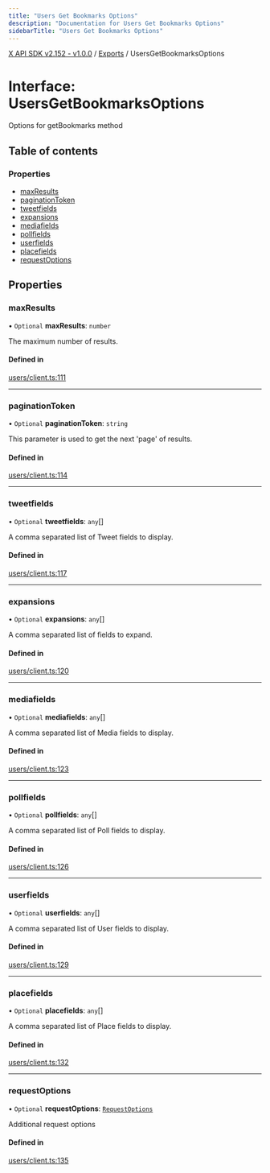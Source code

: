 ```yaml
---
title: "Users Get Bookmarks Options"
description: "Documentation for Users Get Bookmarks Options"
sidebarTitle: "Users Get Bookmarks Options"
---
```


[X API SDK v2.152 - v1.0.0](../README.md) / [Exports](../modules.md) / UsersGetBookmarksOptions

# Interface: UsersGetBookmarksOptions

Options for getBookmarks method

## Table of contents

### Properties

- [maxResults](UsersGetBookmarksOptions.md#maxresults)
- [paginationToken](UsersGetBookmarksOptions.md#paginationtoken)
- [tweetfields](UsersGetBookmarksOptions.md#tweetfields)
- [expansions](UsersGetBookmarksOptions.md#expansions)
- [mediafields](UsersGetBookmarksOptions.md#mediafields)
- [pollfields](UsersGetBookmarksOptions.md#pollfields)
- [userfields](UsersGetBookmarksOptions.md#userfields)
- [placefields](UsersGetBookmarksOptions.md#placefields)
- [requestOptions](UsersGetBookmarksOptions.md#requestoptions)

## Properties

### maxResults

• `Optional` **maxResults**: `number`

The maximum number of results.

#### Defined in

[users/client.ts:111](https://github.com/xdevplatform/xdk/blob/ad4172ef5f68f089e0f077a190b271016dd35bf7/xdk/typescript/src/users/client.ts#L111)

___

### paginationToken

• `Optional` **paginationToken**: `string`

This parameter is used to get the next 'page' of results.

#### Defined in

[users/client.ts:114](https://github.com/xdevplatform/xdk/blob/ad4172ef5f68f089e0f077a190b271016dd35bf7/xdk/typescript/src/users/client.ts#L114)

___

### tweetfields

• `Optional` **tweetfields**: `any`[]

A comma separated list of Tweet fields to display.

#### Defined in

[users/client.ts:117](https://github.com/xdevplatform/xdk/blob/ad4172ef5f68f089e0f077a190b271016dd35bf7/xdk/typescript/src/users/client.ts#L117)

___

### expansions

• `Optional` **expansions**: `any`[]

A comma separated list of fields to expand.

#### Defined in

[users/client.ts:120](https://github.com/xdevplatform/xdk/blob/ad4172ef5f68f089e0f077a190b271016dd35bf7/xdk/typescript/src/users/client.ts#L120)

___

### mediafields

• `Optional` **mediafields**: `any`[]

A comma separated list of Media fields to display.

#### Defined in

[users/client.ts:123](https://github.com/xdevplatform/xdk/blob/ad4172ef5f68f089e0f077a190b271016dd35bf7/xdk/typescript/src/users/client.ts#L123)

___

### pollfields

• `Optional` **pollfields**: `any`[]

A comma separated list of Poll fields to display.

#### Defined in

[users/client.ts:126](https://github.com/xdevplatform/xdk/blob/ad4172ef5f68f089e0f077a190b271016dd35bf7/xdk/typescript/src/users/client.ts#L126)

___

### userfields

• `Optional` **userfields**: `any`[]

A comma separated list of User fields to display.

#### Defined in

[users/client.ts:129](https://github.com/xdevplatform/xdk/blob/ad4172ef5f68f089e0f077a190b271016dd35bf7/xdk/typescript/src/users/client.ts#L129)

___

### placefields

• `Optional` **placefields**: `any`[]

A comma separated list of Place fields to display.

#### Defined in

[users/client.ts:132](https://github.com/xdevplatform/xdk/blob/ad4172ef5f68f089e0f077a190b271016dd35bf7/xdk/typescript/src/users/client.ts#L132)

___

### requestOptions

• `Optional` **requestOptions**: [`RequestOptions`](RequestOptions.md)

Additional request options

#### Defined in

[users/client.ts:135](https://github.com/xdevplatform/xdk/blob/ad4172ef5f68f089e0f077a190b271016dd35bf7/xdk/typescript/src/users/client.ts#L135)
